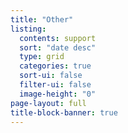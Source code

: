 ```yaml
---
title: "Other"
listing:
  contents: support
  sort: "date desc"
  type: grid
  categories: true
  sort-ui: false
  filter-ui: false
  image-height: "0"
page-layout: full
title-block-banner: true
---
```

<script type="text/javascript" src="../scripts/myscript.js"></script>